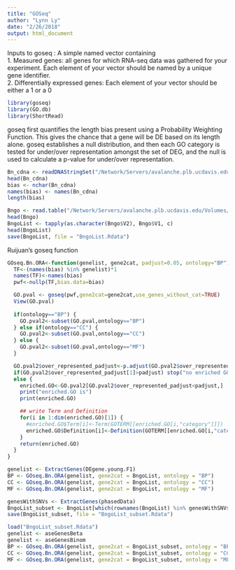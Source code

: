 ```yaml
---
title: "GOSeq"
author: "Lynn Ly"
date: "2/26/2018"
output: html_document
---
```


Inputs to goseq : A simple named vector containing  
1. Measured genes: all genes for which RNA-seq data was gathered for your experiment. Each element of your vector should be named by a unique gene identifier.  
2. Differentially expressed genes: Each element of your vector should be either a 1 or a 0

```r
library(goseq)
library(GO.db)
library(ShortRead)
```

goseq first quantifies the length bias present using a Probability Weighting Function. This gives the chance that a gene will be DE based on its length alone. goseq establishes a null distribution, and then each GO category is tested for under/over representation amongst the set of DEG, and the null is used to calculate a p-value for under/over representation. 

```r
Bn_cdna <- readDNAStringSet("/Network/Servers/avalanche.plb.ucdavis.edu/Volumes/Mammoth/Users/ruijuanli/Reference/B.napus/Brassica_napus.annotation_v5.cds_modified.fa")
head(Bn_cdna)
bias <- nchar(Bn_cdna)
names(bias) <- names(Bn_cdna)
length(bias)
```

```r
Bngo <- read.table("/Network/Servers/avalanche.plb.ucdavis.edu/Volumes/Mammoth/Users/ruijuanli/Reference/B.napus/Brassica_napus_GO")
head(Bngo)
BngoList <- tapply(as.character(Bngo$V2), Bngo$V1, c)
head(BngoList)
save(BngoList, file = "BngoList.Rdata")
```

Ruijuan's goseq function
```r
GOseq.Bn.ORA<-function(genelist, gene2cat, padjust=0.05, ontology="BP") {
  TF<-(names(bias) %in% genelist)*1
  names(TF)<-names(bias)
  pwf<-nullp(TF,bias.data=bias)

  GO.pval <- goseq(pwf,gene2cat=gene2cat,use_genes_without_cat=TRUE)
  View(GO.pval)
  
  if(ontology=="BP") {
    GO.pval2<-subset(GO.pval,ontology=="BP")
  } else if(ontology=="CC") {
    GO.pval2<-subset(GO.pval,ontology=="CC")
  } else {
    GO.pval2<-subset(GO.pval,ontology=="MF")
  }

  GO.pval2$over_represented_padjust<-p.adjust(GO.pval2$over_represented_pvalue,method="BH")
  if(GO.pval2$over_represented_padjust[1]>padjust) stop("no enriched GO")
  else {
    enriched.GO<-GO.pval2[GO.pval2$over_represented_padjust<padjust,]
    print("enriched.GO is")
    print(enriched.GO)

    ## write Term and Definition
    for(i in 1:dim(enriched.GO)[1]) {
      #enriched.GO$Term[i]<-Term(GOTERM[[enriched.GO[i,"category"]]])
      enriched.GO$Definition[i]<-Definition(GOTERM[[enriched.GO[i,"category"]]])
    }
    return(enriched.GO)
  }
}
```


```r
genelist <- ExtractGenes(DEgene.young.F1)
BP <- GOseq.Bn.ORA(genelist, gene2cat = BngoList, ontology = "BP")
CC <- GOseq.Bn.ORA(genelist, gene2cat = BngoList, ontology = "CC")
MF <- GOseq.Bn.ORA(genelist, gene2cat = BngoList, ontology = "MF")
```

```r
genesWithSNVs <- ExtractGenes(phasedData)
BngoList_subset <- BngoList[which(rownames(BngoList) %in% genesWithSNVs)]
save(BngoList_subset, file = "BngoList_subset.Rdata")
```

```r
load("BngoList_subset.Rdata")
genelist <- aseGenesBeta
genelist <- aseGenesBinom
BP <- GOseq.Bn.ORA(genelist, gene2cat = BngoList_subset, ontology = "BP")
CC <- GOseq.Bn.ORA(genelist, gene2cat = BngoList_subset, ontology = "CC")
MF <- GOseq.Bn.ORA(genelist, gene2cat = BngoList_subset, ontology = "MF")
```










